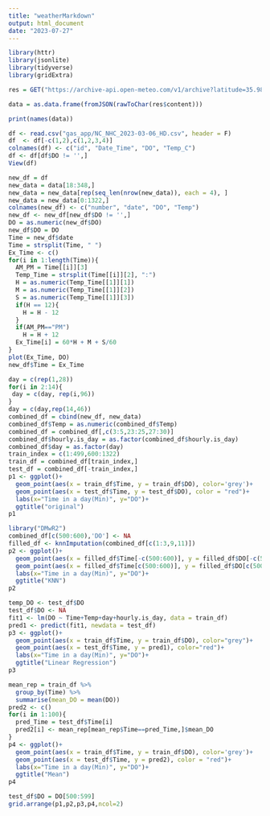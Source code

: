 ```yaml
---
title: "weatherMarkdown"
output: html_document
date: "2023-07-27"
---
```


```r
library(httr)
library(jsonlite)
library(tidyverse)
library(gridExtra)
```


```r
res = GET("https://archive-api.open-meteo.com/v1/archive?latitude=35.980472&longitude=-79.004672&start_date=2023-02-20&end_date=2023-03-06&hourly=temperature_2m,relativehumidity_2m,rain,snowfall,cloudcover,windspeed_10m,is_day,direct_radiation&timezone=America%2FNew_York&models=best_match")

data = as.data.frame(fromJSON(rawToChar(res$content)))
```


```r
print(names(data))
```


```r

df <- read.csv("gas_app/NC_NHC_2023-03-06_HD.csv", header = F)
df  <- df[-c(1,2),c(1,2,3,4)]
colnames(df) <- c("id", "Date_Time", "DO", "Temp_C")
df <- df[df$DO != '',]
View(df)
```


```r
new_df = df
new_data = data[18:348,]
new_data = new_data[rep(seq_len(nrow(new_data)), each = 4), ]
new_data = new_data[0:1322,]
colnames(new_df) <- c("number", "date", "DO", "Temp")
new_df <- new_df[new_df$DO != '',]
DO = as.numeric(new_df$DO)
new_df$DO = DO
Time = new_df$date
Time = strsplit(Time, " ")
Ex_Time <- c()
for(i in 1:length(Time)){
  AM_PM = Time[[i]][3]
  Temp_Time = strsplit(Time[[i]][2], ":")
  H = as.numeric(Temp_Time[[1]][1])
  M = as.numeric(Temp_Time[[1]][2])
  S = as.numeric(Temp_Time[[1]][3])
  if(H == 12){
    H = H - 12
  }
  if(AM_PM=="PM")
    H = H + 12
  Ex_Time[i] = 60*H + M + S/60
}
plot(Ex_Time, DO)
new_df$Time = Ex_Time
```


```r
day = c(rep(1,28))
for(i in 2:14){
 day = c(day, rep(i,96)) 
}
day = c(day,rep(14,46))
combined_df = cbind(new_df, new_data)
combined_df$Temp = as.numeric(combined_df$Temp)
combined_df = combined_df[,c(3:5,23:25,27:30)]
combined_df$hourly.is_day = as.factor(combined_df$hourly.is_day)
combined_df$day = as.factor(day)
train_index = c(1:499,600:1322)
train_df = combined_df[train_index,]
test_df = combined_df[-train_index,]
p1 <- ggplot()+
  geom_point(aes(x = train_df$Time, y = train_df$DO), color='grey')+
  geom_point(aes(x = test_df$Time, y = test_df$DO), color = "red")+
  labs(x="Time in a day(Min)", y="DO")+
  ggtitle("original")
p1
```

```r
library("DMwR2")
combined_df[c(500:600),'DO'] <- NA
filled_df <- knnImputation(combined_df[c(1:3,9,11)])
p2 <- ggplot()+
  geom_point(aes(x = filled_df$Time[-c(500:600)], y = filled_df$DO[-c(500:600)]), color='grey')+
  geom_point(aes(x = filled_df$Time[c(500:600)], y = filled_df$DO[c(500:600)]), color = "red")+
  labs(x="Time in a day(Min)", y="DO")+
  ggtitle("KNN")
p2
```
```r
temp_DO <- test_df$DO
test_df$DO <- NA
fit1 <- lm(DO ~ Time+Temp+day+hourly.is_day, data = train_df)
pred1 <- predict(fit1, newdata = test_df)
p3 <- ggplot()+
  geom_point(aes(x = train_df$Time, y = train_df$DO), color="grey")+
  geom_point(aes(x = test_df$Time, y = pred1), color="red")+
  labs(x="Time in a day(Min)", y="DO")+
  ggtitle("Linear Regression")
p3
```
```r
mean_rep = train_df %>% 
  group_by(Time) %>%
  summarise(mean_DO = mean(DO))
pred2 <- c()
for(i in 1:100){
  pred_Time = test_df$Time[i]
  pred2[i] <- mean_rep[mean_rep$Time==pred_Time,]$mean_DO
}
p4 <- ggplot()+
  geom_point(aes(x = train_df$Time, y = train_df$DO), color='grey')+
  geom_point(aes(x = test_df$Time, y = pred2), color = "red")+
  labs(x="Time in a day(Min)", y="DO")+
  ggtitle("Mean")
p4
```
```r
test_df$DO = DO[500:599]
grid.arrange(p1,p2,p3,p4,ncol=2)
```


